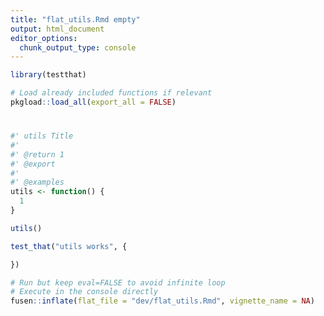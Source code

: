 ```yaml
---
title: "flat_utils.Rmd empty"
output: html_document
editor_options: 
  chunk_output_type: console
---
```


```r
library(testthat)
```

```r
# Load already included functions if relevant
pkgload::load_all(export_all = FALSE)
```

# 

```r
#' utils Title
#'
#' @return 1
#' @export
#'
#' @examples
utils <- function() {
  1
}
```

```r
utils()
```

```r
test_that("utils works", {

})
```


```r
# Run but keep eval=FALSE to avoid infinite loop
# Execute in the console directly
fusen::inflate(flat_file = "dev/flat_utils.Rmd", vignette_name = NA)
```


